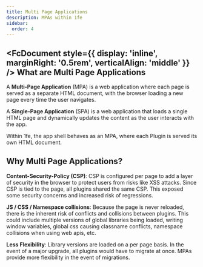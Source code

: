 ```yaml
---
title: Multi Page Applications
description: MPAs within 1fe
sidebar:
  order: 4
---
```



## <FcDocument style={{ display: 'inline', marginRight: '0.5rem', verticalAlign: 'middle' }} /> What are Multi Page Applications

A **Multi-Page Application** (MPA) is a web application where each page is served as a separate HTML document, with the browser loading a new page every time the user navigates. 

A **Single-Page Application** (SPA) is a web application that loads a single HTML page and dynamically updates the content as the user interacts with the app.

Within 1fe, the app shell behaves as an MPA, where each Plugin is served its own HTML document.

## Why Multi Page Applications?

**Content-Security-Policy (CSP)**: CSP is configured per page to add a layer of security in the browser to protect users from risks like XSS attacks. Since CSP is tied to the page, all plugins shared the same CSP. This exposed some security concerns and increased risk of regressions.

**JS / CSS / Namespace collisions**: Because the page is never reloaded, there is the inherent risk of conflicts and collisions between plugins. This could include multiple versions of global libraries being loaded, writing window variables, global css causing classname conflicts, namespace collisions when using web apis, etc.

**Less Flexibility**: Library versions are loaded on a per page basis. In the event of a major upgrade, all plugins would have to migrate at once. MPAs provide more flexibility in the event of migrations.


